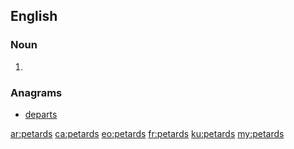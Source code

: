 ==English==

===Noun===
{{head|en|noun plural form}}

# {{plural of|petard|lang=en}}

===Anagrams===
* [[departs#English|departs]]

[[ar:petards]]
[[ca:petards]]
[[eo:petards]]
[[fr:petards]]
[[ku:petards]]
[[my:petards]]